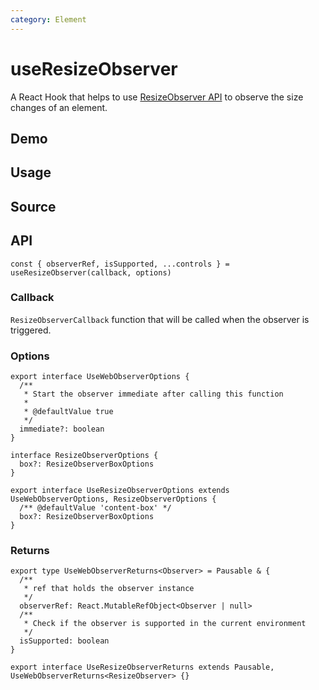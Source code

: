 ```yaml
---
category: Element
---
```


# useResizeObserver


<HooksType category="Element" lowLevel />

A React Hook that helps to use [ResizeObserver API](https://developer.mozilla.org/en-US/docs/Web/API/ResizeObserver) to observe the size changes of an element.

## Demo


<App />

## Usage



## Source


<Source />

## API

```tsx
const { observerRef, isSupported, ...controls } = useResizeObserver(callback, options)
```

### Callback

`ResizeObserverCallback` function that will be called when the observer is triggered.

### Options

```tsx
export interface UseWebObserverOptions {
  /**
   * Start the observer immediate after calling this function
   *
   * @defaultValue true
   */
  immediate?: boolean
}

interface ResizeObserverOptions {
  box?: ResizeObserverBoxOptions
}

export interface UseResizeObserverOptions extends UseWebObserverOptions, ResizeObserverOptions {
  /** @defaultValue 'content-box' */
  box?: ResizeObserverBoxOptions
}
```

### Returns


<Tip type="pausable" />

```tsx
export type UseWebObserverReturns<Observer> = Pausable & {
  /**
   * ref that holds the observer instance
   */
  observerRef: React.MutableRefObject<Observer | null>
  /**
   * Check if the observer is supported in the current environment
   */
  isSupported: boolean
}

export interface UseResizeObserverReturns extends Pausable, UseWebObserverReturns<ResizeObserver> {}
```
